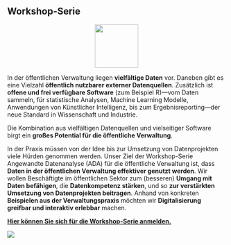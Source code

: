 ## Workshop-Serie {.unnumbered}
<p align="center">
<img src="icons/workshop.png" width="100" height="100" class="center">
</p> 


In der öffentlichen Verwaltung liegen **vielfältige Daten** vor. Daneben gibt es eine Vielzahl **öffentlich nutzbarer externer Datenquellen**. Zusätzlich ist **offene und frei verfügbare Software** (zum Beispiel R)---vom Daten sammeln, für statistische Analysen, Machine Learning Modelle, Anwendungen von Künstlicher Intelligenz, bis zum Ergebnisreporting---der neue Standard in Wissenschaft und Industrie. 

Die Kombination aus vielfältigen Datenquellen und vielseitiger Software birgt ein **großes Potential für die öffentliche Verwaltung**.  

In der Praxis müssen von der Idee bis zur Umsetzung von Datenprojekten viele Hürden genommen werden. Unser Ziel der Workshop-Serie Angewandte Datenanalyse (ADA) für die öffentliche Verwaltung ist, dass **Daten in der öffentlichen Verwaltung effektiver genutzt werden**. Wir wollen Beschäftigte im öffentlichen Sektor zum (besseren) **Umgang mit Daten befähigen**, die **Datenkompetenz stärken**, und so **zur verstärkten Umsetzung von Datenprojekten beitragen**. Anhand von konkreten **Beispielen aus der Verwaltungspraxis** möchten wir **Digitalisierung greifbar und interaktiv erlebbar** machen. 

[**Hier können Sie sich für die Workshop-Serie anmelden.**](https://pretix.eu/berd/adabayern-2023/)

![](icons/Logos.png) 